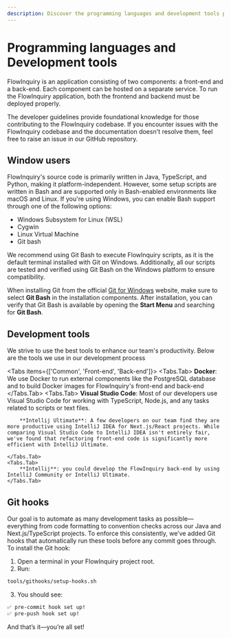 ```yaml
---
description: Discover the programming languages and development tools powering FlowInquiry. Built with Java, TypeScript, Python, and AI-driven automation, FlowInquiry leverages modern frameworks, databases, and cloud-native technologies for seamless ticket management and workflow customization
---
```



# Programming languages and Development tools

FlowInquiry is an application consisting of two components: a front-end and a back-end. Each component can be hosted on a separate service. To run the FlowInquiry application, both the frontend and backend must be deployed properly.

The developer guidelines provide foundational knowledge for those contributing to the FlowInquiry codebase. If you encounter issues with the FlowInquiry codebase and the documentation doesn't resolve them, feel free to raise an issue in our GitHub repository.

## Window users

FlowInquiry's source code is primarily written in Java, TypeScript, and Python, making it platform-independent. However, some setup scripts are written in Bash and are supported only in Bash-enabled environments like macOS and Linux. If you're using Windows, you can enable Bash support through one of the following options:

- Windows Subsystem for Linux (WSL)
- Cygwin
- Linux Virtual Machine
- Git bash

<Callout type="info" emoji="ℹ️">
  We recommend using Git Bash to execute FlowInquiry scripts, as it is the
  default terminal installed with Git on Windows. Additionally, all our scripts
  are tested and verified using Git Bash on the Windows platform to ensure
  compatibility.
</Callout>

When installing Git from the official [Git for Windows](https://gitforwindows.org/) website, make sure to select **Git Bash** in the installation components.
After installation, you can verify that Git Bash is available by opening the **Start Menu** and searching for **Git Bash**.

## Development tools

We strive to use the best tools to enhance our team's productivity. Below are the tools we use in our development process

<Tabs items={['Common', 'Front-end', 'Back-end']}>
    <Tabs.Tab>
        **Docker**: We use Docker to run external components like the PostgreSQL database and to build Docker images for FlowInquiry's front-end and back-end
    </Tabs.Tab>
    <Tabs.Tab>
        **Visual Studio Code**: Most of our developers use Visual Studio Code for working with TypeScript, Node.js, and any tasks related to scripts or text files.

        **Intellij Ultimate**: A few developers on our team find they are more productive using IntelliJ IDEA for Next.js/React projects. While comparing Visual Studio Code to IntelliJ IDEA isn't entirely fair, we've found that refactoring front-end code is significantly more efficient with IntelliJ Ultimate.

    </Tabs.Tab>
    <Tabs.Tab>
        **Intellij**: you could develop the FlowInquiry back-end by using IntelliJ Community or IntelliJ Ultimate.
    </Tabs.Tab>

</Tabs>

## Git hooks

Our goal is to automate as many development tasks as possible—everything from code formatting to convention checks across our Java and Next.js/TypeScript projects. To enforce this consistently, we’ve added Git hooks that automatically run these tools before any commit goes through.
To install the Git hook:

1. Open a terminal in your FlowInquiry project root.
2. Run:

```bash
tools/githooks/setup-hooks.sh
```

3. You should see:

```bash
✅ pre-commit hook set up!
✅ pre-push hook set up!
```

And that’s it—you’re all set!
